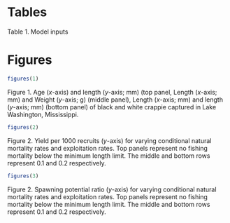 
# Tables

Table 1. Model inputs

# Figures
    
```r
figures(1)
```

Figure 1. Age (_x_-axis) and length (_y_-axis; mm) (top panel,
Length (_x_-axis; mm) and Weight (_y_-axis; g) (middle panel),
Length (_x_-axis; mm) and length (_y_-axis; mm) (bottom panel) 
 of black and white crappie
captured in Lake Washington, Mississippi.


```r
figures(2)
``` 

Figure 2. Yield per 1000 recruits (_y_-axis) for varying conditional natural
mortality rates and exploitation rates. Top panels represent no fishing mortality
below the minimum length limit. The middle and bottom rows represent 0.1 and 0.2 
respectively.


```r
figures(3)
```

Figure 2. Spawning potential ratio (_y_-axis) for varying conditional natural
mortality rates and exploitation rates. Top panels represent no fishing mortality
below the minimum length limit. The middle and bottom rows represent 0.1 and 0.2 
respectively.





